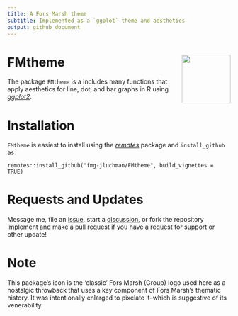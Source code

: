 ```yaml
---
title: A Fors Marsh theme
subtitle: Implemented as a `ggplot` theme and aesthetics
output: github_document
---
```


# FMtheme <img src="/man/figures/logo-cube2.png" align="right" height="110"/>

The package `FMtheme` is a includes many functions that apply aesthetics for line, dot, and bar graphs in R using [*ggplot2*](https://CRAN.R-project.org/package=ggplot2).

# Installation

`FMtheme` is easiest to install using the [*remotes*](https://CRAN.R-project.org/package=remotes) package and `install_github` as

```         
remotes::install_github("fmg-jluchman/FMtheme", build_vignettes = TRUE)
```

# Requests and Updates

Message me, file an [issue](https://github.com/fmg-jluchman/FMtheme/issues), start a [discussion](https://github.com/fmg-jluchman/FMtheme/discussions), or fork the repository implement and make a pull request if you have a request for support or other update!

# Note

This package’s icon is the ‘classic’ Fors Marsh (Group) logo used here as a nostalgic throwback that uses a key component of Fors Marsh’s thematic history. It was intentionally enlarged to pixelate it–which is suggestive of its venerability.

